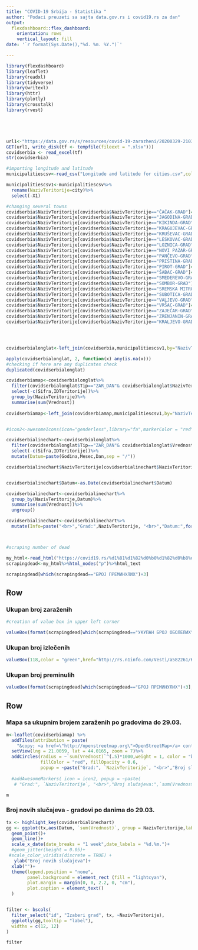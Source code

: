 ```yaml
---
title: "COVID-19 Srbija - Statistika "
author: "Podaci preuzeti sa sajta data.gov.rs i covid19.rs za dan"
output: 
  flexdashboard::flex_dashboard:
    orientation: rows
    vertical_layout: fill
date: '`r format(Sys.Date(),"%d. %m. %Y.")`'

---
```


```r
library(flexdashboard)
library(leaflet)
library(readxl)
library(tidyverse)
library(writexl)
library(httr)
library(plotly)
library(crosstalk)
library(rvest)





url1<-"https://data.gov.rs/s/resources/covid-19-zarazheni/20200329-210346/covid-19.xlsx"
GET(url1, write_disk(tf <- tempfile(fileext = ".xlsx")))
covidserbia <- read_excel(tf)
str(covidserbia)

#importing longitude and latitude
municipalitiescsv<-read_csv("Longitude and latitude for cities.csv",col_names = TRUE)

municipalitiescsv1<-municipalitiescsv%>%
  rename(NazivTeritorije=city)%>%
  select(-X1)

#changing several towns
covidserbia$NazivTeritorije[covidserbia$NazivTeritorije=="ČAČAK-GRAD"]="ČAČAK"
covidserbia$NazivTeritorije[covidserbia$NazivTeritorije=="JAGODINA-GRAD"]="JAGODINA"
covidserbia$NazivTeritorije[covidserbia$NazivTeritorije=="KIKINDA-GRAD"]="KIKINDA"
covidserbia$NazivTeritorije[covidserbia$NazivTeritorije=="KRAGUJEVAC-GRAD"]="KRAGUJEVAC"
covidserbia$NazivTeritorije[covidserbia$NazivTeritorije=="KRUŠEVAC-GRAD"]="KRUŠEVAC"
covidserbia$NazivTeritorije[covidserbia$NazivTeritorije=="LESKOVAC-GRAD"]="LESKOVAC"
covidserbia$NazivTeritorije[covidserbia$NazivTeritorije=="LOZNICA-GRAD"]="LOZNICA"
covidserbia$NazivTeritorije[covidserbia$NazivTeritorije=="NOVI PAZAR-GRAD"]="NOVI PAZAR"
covidserbia$NazivTeritorije[covidserbia$NazivTeritorije=="PANČEVO-GRAD"]="PANČEVO"
covidserbia$NazivTeritorije[covidserbia$NazivTeritorije=="PRIŠTINA-GRAD"]="PRIŠTINA"
covidserbia$NazivTeritorije[covidserbia$NazivTeritorije=="PIROT-GRAD"]="PIROT"
covidserbia$NazivTeritorije[covidserbia$NazivTeritorije=="ŠABAC-GRAD"]="ŠABAC"
covidserbia$NazivTeritorije[covidserbia$NazivTeritorije=="SMEDEREVO-GRAD"]="SMEDEREVO"
covidserbia$NazivTeritorije[covidserbia$NazivTeritorije=="SOMBOR-GRAD"]="SOMBOR"
covidserbia$NazivTeritorije[covidserbia$NazivTeritorije=="SREMSKA MITROVICA-GRAD"]="SREMSKA MITROVICA"
covidserbia$NazivTeritorije[covidserbia$NazivTeritorije=="SUBOTICA-GRAD"]="SUBOTICA"
covidserbia$NazivTeritorije[covidserbia$NazivTeritorije=="VALJEVO-GRAD"]="VALJEVO"
covidserbia$NazivTeritorije[covidserbia$NazivTeritorije=="VRŠAC-GRAD"]="VRŠAC"
covidserbia$NazivTeritorije[covidserbia$NazivTeritorije=="ZAJEČAR-GRAD"]="ZAJEČAR"
covidserbia$NazivTeritorije[covidserbia$NazivTeritorije=="ZRENJANIN-GRAD"]="ZRENJANIN"
covidserbia$NazivTeritorije[covidserbia$NazivTeritorije=="KRALJEVO-GRAD"]="KRALJEVO"




covidserbialonglat<-left_join(covidserbia,municipalitiescsv1,by="NazivTeritorije")

apply(covidserbialonglat, 2, function(x) any(is.na(x)))
#checking if here are any duplicates check
duplicated(covidserbialonglat)

covidserbiamap<-covidserbialonglat%>%
  filter(covidserbialonglat$Tip=="ZAR_DAN"& covidserbialonglat$NazivTeritorije!="Republika Srbija",covidserbialonglat$Vrednost>0)%>%
  select(-c(Sifra,IDTeritorije))%>%
  group_by(NazivTeritorije)%>%
  summarise(sum(Vrednost))
 
covidserbiamap<-left_join(covidserbiamap,municipalitiescsv1,by="NazivTeritorije")


#icon2<-awesomeIcons(icon="genderless",library="fa",markerColor = "red")

covidserbialinechart<-covidserbialonglat%>%
  filter(covidserbialonglat$Tip=="ZAR_DAN"& covidserbialonglat$Vrednost>0)%>%
  select(-c(Sifra,IDTeritorije))%>%
  mutate(Datum=paste(Godina,Mesec,Dan,sep = "/"))

covidserbialinechart$NazivTeritorije[covidserbialinechart$NazivTeritorije=="Republika Srbija"]<-"SVI GRADOVI"


covidserbialinechart$Datum<-as.Date(covidserbialinechart$Datum)

covidserbialinechart<-covidserbialinechart%>%
  group_by(NazivTeritorije,Datum)%>%
  summarise(sum(Vrednost))%>%
  ungroup()

covidserbialinechart<-covidserbialinechart%>%
  mutate(Info=paste("<br>","Grad:",NazivTeritorije, "<br>","Datum:",format(Datum,"%d.%m."), "<br>","Broj slučajeva:",`sum(Vrednost)`, "<br>"))



#scraping number of dead

my_html<-read_html("https://covid19.rs/%d1%81%d1%82%d0%b0%d1%82%d0%b8%d1%81%d1%82%d0%b8%d1%87%d0%ba%d0%b8-%d0%bf%d0%be%d0%b4%d0%b0%d1%86%d0%b8-%d0%be-%d0%ba%d0%be%d1%80%d0%be%d0%bd%d0%b0%d0%b2%d0%b8%d1%80%d1%83%d1%81%d1%83/")
scrapingdead<-my_html%>%html_nodes("p")%>%html_text

scrapingdead[which(scrapingdead=="БРОЈ ПРЕМИНУЛИХ")+3]

```


Row {data-height=185} 
----------------------------------------------------------------

### **Ukupan broj zaraženih**
```r
#creation of value box in upper left corner

valueBox(format(scrapingdead[which(scrapingdead=="УКУПАН БРОЈ ОБОЛЕЛИХ")+1],big.mark = ","),color = "#B22222")


```


### **Ukupan broj izlečenih**
```r

valueBox(118,color = "green",href="http://rs.n1info.com/Vesti/a582261/Koronavirus-u-Srbiji-Interaktivni-grafikoni-sa-brojem-zarazenih-po-gradovima.html")
```

### **Ukupan broj preminulih**
```r

valueBox(format(scrapingdead[which(scrapingdead=="БРОЈ ПРЕМИНУЛИХ")+3], big.mark = ","),color = "black")
```


Row {data-height=815} 
-----------------------------------------------------------------------
### **Mapa sa ukupnim brojem zaraženih po gradovima do 29.03.**

```r
m<-leaflet(covidserbiamap) %>% 
  addTiles(attribution = paste(
    "&copy; <a href=\"http://openstreetmap.org\">OpenStreetMap</a> contributors","Podaci preuzeti sa: <a href=\"https://data.gov.rs/sr/datasets/covid-19-zarazheni/\">data.gov.rs</a>","Kontakt za dashboard:<a href=\"mailto:etijana@gmail.com\">Tijana Blagojev </a"))%>%
  setView(lng = 21.0059, lat = 44.0165, zoom = 7)%>%
  addCircles(radius = ~`sum(Vrednost)`^(.5)*1000,weight = 1, color = "black",
             fillColor = "red", fillOpacity = 0.6,  
             popup = ~paste("Grad:", `NazivTeritorije`, "<br>","Broj slučajeva:",`sum(Vrednost)`, "<br>"))
  
  #addAwesomeMarkers( icon = icon2, popup = ~paste(
   # "Grad:", `NazivTeritorije`, "<br>","Broj slučajeva:",`sum(Vrednost)`, "<br>"))

m
```


### **Broj novih slučajeva - gradovi po danima do 29.03.**

```r
tx <- highlight_key(covidserbialinechart)
gg <- ggplot(tx,aes(Datum, `sum(Vrednost)`, group = NazivTeritorije,label = Info, color=NazivTeritorije)) +
  geom_point()+
  geom_line()+ 
  scale_x_date(date_breaks = "1 week",date_labels = "%d.%m.")+
  #geom_jitter(height = 0.05)+
 #scale_color_viridis(discrete = TRUE) +
   ylab("Broj novih slučajeva")+
  xlab("")+
  theme(legend.position = "none", 
        panel.background = element_rect (fill = "lightcyan"),
        plot.margin = margin(0, 0, 2.2, 0, "cm"),
        plot.caption = element_text()
  )


filter <- bscols(
  filter_select("id", "Izaberi grad", tx, ~NazivTeritorije),
  ggplotly(gg,tooltip = "label"),
  widths = c(12, 12)
)

filter

```

